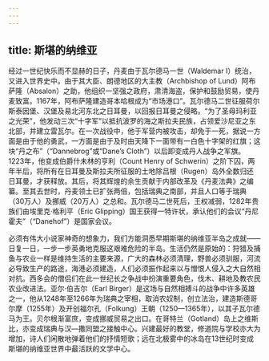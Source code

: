 ```yaml
---
---
---
```

title: 斯堪的纳维亚
---




经过一世纪快乐而不显赫的日子，丹麦由于瓦尔德马一世（Waldemar I）统治，又进入世界史中。由于其大臣、朗德地区的大主教（Archbishop of Lund）阿布萨隆（Absalon）之助，他组织一坚强之政府，肃清海盗，保护和鼓励贸易，使丹麦致富。1167年，阿布萨隆建造哥本哈根成为“市场港口”。瓦尔德马二世征服荷尔斯泰因堡、汉堡及易北河东北之日耳曼，以回报日耳曼之侵略。“为了圣母玛利亚之光荣”，他发动三次“十字军”以抵抗波罗的海之斯拉夫民族，占领爱沙尼亚之东北部，并建立雷瓦尔。在一次战役中，他于军营内被攻击，却免于一死，据说一方面是由于他的勇武，一方面是由于及时由天降下一面带有一白色十字架的红旗；这块“丹之布”（“Dannebrog”或“Dane’s Cloth”）以后即变成丹人战争之军旗。1223年，他变成伯爵什未林的亨利（Count Henry of Schwerin）之阶下囚，两年半后，将所有在日耳曼及斯拉夫所征服的土地除吕根（Rugen）岛外全数归还日耳曼，才获释放。其后，将其辉煌的余生贡献于内部改革及《丹麦法典》之编纂。至其去世时，丹麦领土已扩张两倍，包括瑞典之南部，并且人口等于瑞典（30万人）及挪威（20万人）之总和。瓦尔德马二世死后，王权减弱，1282年贵族们由埃里克·格利平（Eric Glipping）国王获得一特许状，承认他们的会议“丹尼霍夫”（“Danehof”）是国家会议。

必须有伟大小说家神奇的想象力，我们方能洞悉早期斯堪的纳维亚半岛之成就——日复一日，一步一步英勇地克服这艰难危险的半岛。生活仍然是原始的：狩猎及捕鱼与农业一样是维持生活的主要来源，广大的森林必须清理，野兽必须驯服，河流必导致生产的路途，海港必须建造，人们必须振作起来以与憎恨人侵入之大自然相对抗。西多会的僧侣们在此一世纪长之争战中扮演重要角色，伐木、耕地及教农民农业改进法。亚尔·伯吉尔（Earl Birger）是这场与自然相搏斗的战争中许多英雄之一，他从1248年至1266年为瑞典之宰相，取消农奴制，创立法治，建造斯德哥尔摩（1255年）及开创福尔孔（Folkung）王朝（1250—1365年），以其子瓦尔德马为王。贝尔根渐富庶，变成挪威贸易之出口。在哥特兰（Gotland）岛上之维斯比，亦变成瑞典与汉—撒同盟之接触中心。兴建最好的教堂，修道院与学校亦大为增加，诗人们闲散地弹着他们的抒情短歌；远在北极雾中的冰岛在13世纪时变成斯堪的纳维亚世界中最活跃的文学中心。